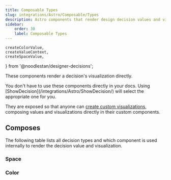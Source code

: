 ```yaml
---
title: Composable Types
slug: integrations/Astro/Composable/Types
description: Astro components that render design decision values and visualizations.
sidebar:
    order: 30
    label: Composable Types
---
```


    createColorValue,
    createValueContext,
    createSpaceValue,
} from '@noodlestan/designer-decisions';



These components render a decision's visualization directly.

<Aside type="tip">
    You don't have to use these components directly in your docs. Using
    [ShowDecision](/integrations/Astro/ShowDecision/) will select the appropriate one for you.
</Aside>

They are exposed so that anyone can [create custom visualizations](/guides/generating-documentation/creating-custom-visualizations/), composing values and visualizations directly in their custom components.

## Composes

The following table lists all decision types and which component is used internally to render the decision value and visualization.

### Space

<TableDecisionComponents domain="space" />

### Color

<TableDecisionComponents domain="color" />
